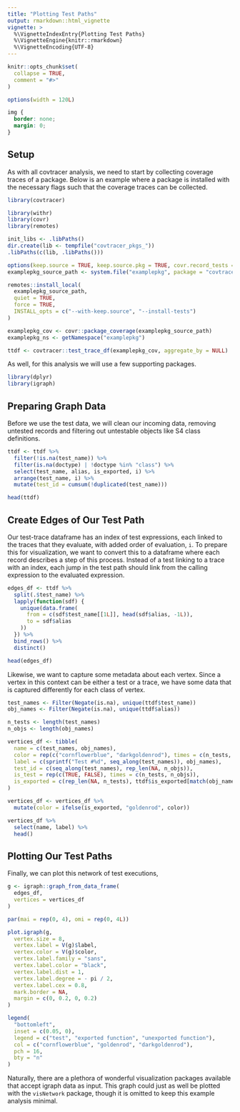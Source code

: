 ```yaml
---
title: "Plotting Test Paths"
output: rmarkdown::html_vignette
vignette: >
  %\VignetteIndexEntry{Plotting Test Paths}
  %\VignetteEngine{knitr::rmarkdown}
  %\VignetteEncoding{UTF-8}
---
```


```r
knitr::opts_chunk$set(
  collapse = TRUE,
  comment = "#>"
)

options(width = 120L)
```

```css
img {
  border: none;
  margin: 0;
}
```

## Setup

As with all covtracer analysis, we need to start by collecting coverage traces
of a package. Below is an example where a package is installed with the
necessary flags such that the coverage traces can be collected.

```r
library(covtracer)

library(withr)
library(covr)
library(remotes)
```

```r
init_libs <- .libPaths()
dir.create(lib <- tempfile("covtracer_pkgs_"))
.libPaths(c(lib, .libPaths()))
```

```r
options(keep.source = TRUE, keep.source.pkg = TRUE, covr.record_tests = TRUE)
examplepkg_source_path <- system.file("examplepkg", package = "covtracer")

remotes::install_local(
  examplepkg_source_path,
  quiet = TRUE,
  force = TRUE,
  INSTALL_opts = c("--with-keep.source", "--install-tests")
)

examplepkg_cov <- covr::package_coverage(examplepkg_source_path)
examplepkg_ns <- getNamespace("examplepkg")

ttdf <- covtracer::test_trace_df(examplepkg_cov, aggregate_by = NULL)
```

As well, for this analysis we will use a few supporting packages.

```r
library(dplyr)
library(igraph)
```

## Preparing Graph Data

Before we use the test data, we will clean our incoming data, removing untested
records and filtering out untestable objects like S4 class definitions.

```r
ttdf <- ttdf %>%
  filter(!is.na(test_name)) %>%
  filter(is.na(doctype) | !doctype %in% "class") %>%
  select(test_name, alias, is_exported, i) %>%
  arrange(test_name, i) %>%
  mutate(test_id = cumsum(!duplicated(test_name)))

head(ttdf)
```

## Create Edges of Our Test Path 

Our test-trace dataframe has an index of test expressions, each linked to the
traces that they evaluate, with added order of evaluation, `i`. To prepare this
for visualization, we want to convert this to a dataframe where each record
describes a step of this process. Instead of a test linking to a trace with an
index, each jump in the test path should link from the calling expression to the
evaluated expression.

```r
edges_df <- ttdf %>%
  split(.$test_name) %>%
  lapply(function(sdf) {
    unique(data.frame(
      from = c(sdf$test_name[[1L]], head(sdf$alias, -1L)),
      to = sdf$alias
    ))
  }) %>%
  bind_rows() %>%
  distinct()

head(edges_df)
```

Likewise, we want to capture some metadata about each vertex. Since a vertex in
this context can be either a test or a trace, we have some data that is captured
differently for each class of vertex.

```r
test_names <- Filter(Negate(is.na), unique(ttdf$test_name))
obj_names <- Filter(Negate(is.na), unique(ttdf$alias))

n_tests <- length(test_names)
n_objs <- length(obj_names)

vertices_df <- tibble(
  name = c(test_names, obj_names),
  color = rep(c("cornflowerblue", "darkgoldenrod"), times = c(n_tests, n_objs)),
  label = c(sprintf("Test #%d", seq_along(test_names)), obj_names),
  test_id = c(seq_along(test_names), rep_len(NA, n_objs)),
  is_test = rep(c(TRUE, FALSE), times = c(n_tests, n_objs)),
  is_exported = c(rep_len(NA, n_tests), ttdf$is_exported[match(obj_names, ttdf$alias)])
)

vertices_df <- vertices_df %>%
  mutate(color = ifelse(is_exported, "goldenrod", color))

vertices_df %>%
  select(name, label) %>%
  head()
```

## Plotting Our Test Paths

Finally, we can plot this network of test executions, 

```r
g <- igraph::graph_from_data_frame(
  edges_df,
  vertices = vertices_df
)
```

```r
par(mai = rep(0, 4), omi = rep(0, 4L))

plot.igraph(g,
  vertex.size = 8,
  vertex.label = V(g)$label,
  vertex.color = V(g)$color,
  vertex.label.family = "sans",
  vertex.label.color = "black",
  vertex.label.dist = 1,
  vertex.label.degree = - pi / 2,
  vertex.label.cex = 0.8,
  mark.border = NA,
  margin = c(0, 0.2, 0, 0.2)
)

legend(
  "bottomleft",
  inset = c(0.05, 0),
  legend = c("test", "exported function", "unexported function"),
  col = c("cornflowerblue", "goldenrod", "darkgoldenrod"),
  pch = 16,
  bty = "n"
)
```

Naturally, there are a plethora of wonderful visualization packages available
that accept igraph data as input. This graph could just as well be plotted with
the `visNetwork` package, though it is omitted to keep this example analysis
minimal.
